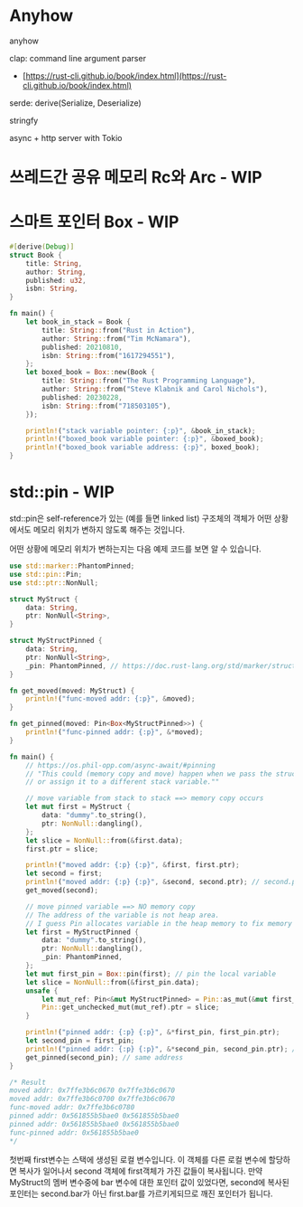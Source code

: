 # Anyhow

anyhow

clap: command line argument parser

- [https://rust-cli.github.io/book/index.html](https://rust-cli.github.io/book/index.html)

serde: derive(Serialize, Deserialize)

stringfy

async + http server with Tokio

# 쓰레드간 공유 메모리 Rc와 Arc - WIP

# 스마트 포인터 Box - WIP

```rust
#[derive(Debug)]
struct Book {
    title: String,
    author: String,
    published: u32,
    isbn: String,
}

fn main() {
    let book_in_stack = Book {
        title: String::from("Rust in Action"),
        author: String::from("Tim McNamara"),
        published: 20210810,
        isbn: String::from("1617294551"),
    };
    let boxed_book = Box::new(Book {
        title: String::from("The Rust Programming Language"),
        author: String::from("Steve Klabnik and Carol Nichols"),
        published: 20230228,
        isbn: String::from("718503105"),
    });

    println!("stack variable pointer: {:p}", &book_in_stack);
    println!("boxed_book variable pointer: {:p}", &boxed_book);
    println!("boxed_book variable address: {:p}", boxed_book);
}
```

# std::pin - WIP

std::pin은 self-reference가 있는 (예를 들면 linked list) 구조체의 객체가 어떤 상황에서도 메모리 위치가 변하지 않도록 해주는 것입니다.

어떤 상황에 메모리 위치가 변하는지는 다음 예제 코드를 보면 알 수 있습니다.

```rust
use std::marker::PhantomPinned;
use std::pin::Pin;
use std::ptr::NonNull;

struct MyStruct {
    data: String,
    ptr: NonNull<String>,
}

struct MyStructPinned {
    data: String,
    ptr: NonNull<String>,
    _pin: PhantomPinned, // https://doc.rust-lang.org/std/marker/struct.PhantomPinned.html
}

fn get_moved(moved: MyStruct) {
    println!("func-moved addr: {:p}", &moved);
}

fn get_pinned(moved: Pin<Box<MyStructPinned>>) {
    println!("func-pinned addr: {:p}", &*moved);
}

fn main() {
    // https://os.phil-opp.com/async-await/#pinning
    // "This could (memory copy and move) happen when we pass the struct as a function argument
    // or assign it to a different stack variable.""

    // move variable from stack to stack ==> memory copy occurs
    let mut first = MyStruct {
        data: "dummy".to_string(),
        ptr: NonNull::dangling(),
    };
    let slice = NonNull::from(&first.data);
    first.ptr = slice;

    println!("moved addr: {:p} {:p}", &first, first.ptr);
    let second = first;
    println!("moved addr: {:p} {:p}", &second, second.ptr); // second.ptr == first.ptr
    get_moved(second);

    // move pinned variable ==> NO memory copy
    // The address of the variable is not heap area.
    // I guess Pin allocates variable in the heap memory to fix memory address.
    let first = MyStructPinned {
        data: "dummy".to_string(),
        ptr: NonNull::dangling(),
        _pin: PhantomPinned,
    };
    let mut first_pin = Box::pin(first); // pin the local variable
    let slice = NonNull::from(&first_pin.data);
    unsafe {
        let mut_ref: Pin<&mut MyStructPinned> = Pin::as_mut(&mut first_pin);
        Pin::get_unchecked_mut(mut_ref).ptr = slice;
    }

    println!("pinned addr: {:p} {:p}", &*first_pin, first_pin.ptr);
    let second_pin = first_pin;
    println!("pinned addr: {:p} {:p}", &*second_pin, second_pin.ptr); // same address
    get_pinned(second_pin); // same address
}

/* Result
moved addr: 0x7ffe3b6c0670 0x7ffe3b6c0670
moved addr: 0x7ffe3b6c0700 0x7ffe3b6c0670
func-moved addr: 0x7ffe3b6c0780
pinned addr: 0x561855b5bae0 0x561855b5bae0
pinned addr: 0x561855b5bae0 0x561855b5bae0
func-pinned addr: 0x561855b5bae0
*/
```

첫번째 first변수는 스택에 생성된 로컬 변수입니다. 이 객체를 다른 로컬 변수에 할당하면 복사가 일어나서 second 객체에 first객체가 가진 값들이 복사됩니다. 만약 MyStruct의 멤버 변수중에 bar 변수에 대한 포인터 값이 있었다면, second에 복사된 포인터는 second.bar가 아닌 first.bar를 가르키게되므로 깨진 포인터가 됩니다.
